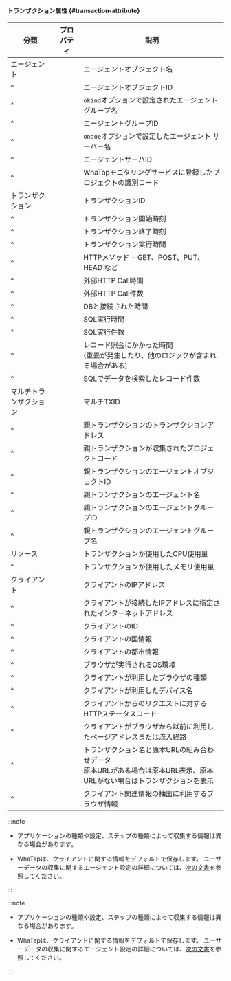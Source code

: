 #### トランザクション属性 {#transaction-attribute}

| 分類          | プロパティ                                       | 説明                                                                     |
| ----------- | ------------------------------------------- | ---------------------------------------------------------------------- |
| エージェント      | <Cmdname sid="TTL06588" className="b600" /> | エージェントオブジェクト名                                                          |
| ^           | <Cmdname sid="TTL06587" />                  | エージェントオブジェクトID                                                         |
| ^           | <Cmdname sid="TTL06356" />                  | `okind`オプションで設定されたエージェントグループ名                                          |
| ^           | <Cmdname sid="TTL06072" />                  | エージェントグループID                                                           |
| ^           | <Cmdname sid="TTL06357" />                  | `ondoe`オプションで設定したエージェント サーバー名                                          |
| ^           | <Cmdname sid="TTL06309" />                  | エージェントサーバID                                                            |
| ^           | <Cmdname sid="TTL06077" />                  | WhaTapモニタリングサービスに登録したプロジェクトの識別コード                                      |
| トランザクション    | <Cmdname sid="TTL06111" className="b600" /> | トランザクションID                                                             |
| ^           | <Cmdname sid="TTL06110" />                  | トランザクション開始時刻                                                           |
| ^           | <Cmdname sid="TTL06103" />                  | トランザクション終了時刻                                                           |
| ^           | <Cmdname sid="TTL06361" className="b600" /> | トランザクション実行時間                                                           |
| ^           | <Cmdname sid="TTL06106" />                  | HTTPメソッド - GET、POST、PUT、HEAD など                                        |
| ^           | <Cmdname sid="TTL06362" />                  | 外部HTTP Call時間                                                          |
| ^           | <Cmdname sid="TTL06089" />                  | 外部HTTP Call件数                                                          |
| ^           | <Cmdname sid="TTL06972" />                  | DBと接続された時間                                                             |
| ^           | <Cmdname sid="TTL06364" />                  | SQL実行時間                                                                |
| ^           | <Cmdname sid="TTL06097" />                  | SQL実行件数                                                                |
| ^           | <Cmdname sid="TTL06530" />                  | レコード照会にかかった時間<br/>(重畳が発生したり、他のロジックが含まれる場合がある)                          |
| ^           | <Cmdname sid="TTL06094" />                  | SQLでデータを検索したレコード件数                                                     |
| マルチトランザクション | <Cmdname sid="TTL06107" />                  | マルチTXID                                                                |
| ^           | <Cmdname sid="TTL06905" />                  | 親トランザクションのトランザクションアドレス                                                 |
| ^           | <Cmdname sid="TTL06906" />                  | 親トランザクションが収集されたプロジェクトコード                                               |
| ^           | <Cmdname sid="TTL06907" />                  | 親トランザクションのエージェントオブジェクトID                                               |
| ^           | <Cmdname sid="TTL06908" />                  | 親トランザクションのエージェント名                                                      |
| ^           | <Cmdname sid="TTL06909" />                  | 親トランザクションのエージェントグループID                                                 |
| ^           | <Cmdname sid="TTL06910" />                  | 親トランザクションのエージェントグループ名                                                  |
| リソース        | <Cmdname sid="TTL06418" />                  | トランザクションが使用したCPU使用量                                                    |
| ^           | <Cmdname sid="TTL06974" />                  | トランザクションが使用したメモリ使用量                                                    |
| クライアント      | <Cmdname sid="TTL06081" />                  | クライアントのIPアドレス                                                          |
| ^           | <Cmdname sid="TTL06101" />                  | クライアントが接続したIPアドレスに指定されたインターネットアドレス                                     |
| ^           | <Cmdname sid="TTL06420" />                  | クライアントのID                                                              |
| ^           | <Cmdname sid="TTL06080" />                  | クライアントの国情報                                                             |
| ^           | <Cmdname sid="TTL06078" />                  | クライアントの都市情報                                                            |
| ^           | <Cmdname sid="clientOs" />                  | ブラウザが実行されるOS環境                                                         |
| ^           | <Cmdname sid="TTL06485" />                  | クライアントが利用したブラウザの種類                                                     |
| ^           | <Cmdname sid="clientName" />                | クライアントが利用したデバイス名                                                       |
| ^           | <Cmdname sid="status" />                    | クライアントからのリクエストに対するHTTPステータスコード                                         |
| ^           | <Cmdname sid="TTL06108" />                  | クライアントがブラウザから以前に利用したページアドレスまたは流入経路                                     |
| ^           | <Cmdname sid="TTL06971" />                  | トランザクション名と原本URLの組み合わせデータ<br/>原本URLがある場合は原本URL表示、原本URLがない場合はトランザクションを表示 |
| ^           | <Cmdname sid="TTL06359" />                  | クライアント関連情報の抽出に利用するブラウザ情報                                               |

<Xclude product='kubernetes'>

:::note

- アプリケーションの種類や設定、ステップの種類によって収集する情報は異なる場合があります。

- WhaTapは、クライアントに関する情報をデフォルトで保存します。 ユーザーデータの収集に関するエージェント設定の詳細については、[次の文書](agent-number-of-user)を参照してください。

:::

</Xclude>

<InDoc product='kubernetes'>

:::note

- アプリケーションの種類や設定、ステップの種類によって収集する情報は異なる場合があります。

- WhaTapは、クライアントに関する情報をデフォルトで保存します。 ユーザーデータの収集に関するエージェント設定の詳細については、[次の文書](../java/agent-number-of-user)を参照してください。

:::

</InDoc>
